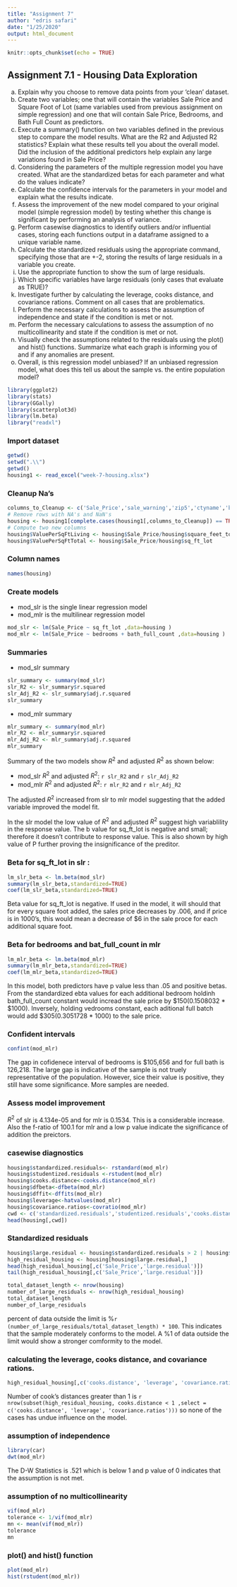 ```yaml
---
title: "Assignment 7"
author: "edris safari"
date: "1/25/2020"
output: html_document
---
```


```r
knitr::opts_chunk$set(echo = TRUE)
```

## Assignment 7.1 - Housing Data Exploration
a. Explain why you choose to remove data points from your ‘clean’ dataset.
b. Create two variables; one that will contain the variables Sale Price and Square Foot of Lot (same variables used from previous assignment on simple regression) and one that will contain Sale Price, Bedrooms, and Bath Full Count as predictors.  
c. Execute a summary() function on two variables defined in the previous step to compare the model results. What are the R2 and Adjusted R2 statistics?  Explain what these results tell you about the overall model. Did the inclusion of the additional predictors help explain any large variations found in Sale Price?
d. Considering the parameters of the multiple regression model you have created. What are the standardized betas for each parameter and what do the values indicate?
e. Calculate the confidence intervals for the parameters in your model and explain what the results indicate.
f. Assess the improvement of the new model compared to your original model (simple regression model) by testing whether this change is significant by performing an analysis of variance.
g. Perform casewise diagnostics to identify outliers and/or influential cases, storing each functions output in a dataframe assigned to a unique variable name.
h. Calculate the standardized residuals using the appropriate command, specifying those that are +-2, storing the results of large residuals in a variable you create.
i. Use the appropriate function to show the sum of large residuals.
j. Which specific variables have large residuals (only cases that evaluate as TRUE)?
k. Investigate further by calculating the leverage, cooks distance, and covariance rations. Comment on all cases that are problematics.
l. Perform the necessary calculations to assess the assumption of independence and state if the condition is met or not.
n. Perform the necessary calculations to assess the assumption of no multicollinearity and state if the condition is met or not.
o. Visually check the assumptions related to the residuals using the plot() and hist() functions. Summarize what each graph is informing you of and if any anomalies are present.
p. Overall, is this regression model unbiased?  If an unbiased regression model, what does this tell us about the sample vs. the entire population model?


```r
library(ggplot2)
library(stats)
library(GGally)
library(scatterplot3d)
library(lm.beta)
library("readxl")
```
### Import dataset

```r
getwd()
setwd(".\\")
getwd()
housing1 <- read_excel("week-7-housing.xlsx")
```

### Cleanup Na's

```r
columns_to_Cleanup <- c('Sale_Price','sale_warning','zip5','ctyname','building_grade','square_feet_total_living','bedrooms','bath_full_count','bath_half_count','bath_3qtr_count','year_built','year_renovated','current_zoning','sq_ft_lot','prop_type','present_use')
# Remove rows with NA's and NaN's
housing <- housing1[complete.cases(housing1[,columns_to_Cleanup]) == TRUE, ]
# Compute two new columns
housing$ValuePerSqFtLiving <- housing$Sale_Price/housing$square_feet_total_living
housing$ValuePerSqFtTotal <- housing$Sale_Price/housing$sq_ft_lot
```

### Column names
```r
names(housing)
```

### Create models

* mod_slr is the single linear regression model
* mod_mlr is the multilinear regression model

```r
mod_slr <- lm(Sale_Price ~ sq_ft_lot ,data=housing )
mod_mlr <- lm(Sale_Price ~ bedrooms + bath_full_count ,data=housing )
```

### Summaries

* mod_slr summary
```r
slr_summary <- summary(mod_slr)
slr_R2 <- slr_summary$r.squared 
slr_Adj_R2 <- slr_summary$adj.r.squared
slr_summary
```
* mod_mlr summary
```r
mlr_summary <- summary(mod_mlr)
mlr_R2 <- mlr_summary$r.squared 
mlr_Adj_R2 <- mlr_summary$adj.r.squared
mlr_summary
```

Summary of the two models show $R^{2}$ and adjusted $R^{2}$ as shown below:

* mod_slr $R^{2}$ and adjusted $R^{2}$: `r slr_R2` and  `r slr_Adj_R2`
* mod_mlr $R^{2}$ and adjusted $R^{2}$: `r mlr_R2` and  `r mlr_Adj_R2`

The adjusted $R^{2}$ increased from slr to mlr model suggesting that the added variable improved the model fit. 

In the slr model the low value of  $R^{2}$ and adjusted $R^{2}$ suggest high variablility in the response value. The b value for sq_ft_lot is negative and small; therefore it doesn't contribute to response value. This is also shown by high value of P further proving the insignificance of the preditor.

### Beta for sq_ft_lot in slr : 

```r
lm_slr_beta <- lm.beta(mod_slr)
summary(lm_slr_beta,standardized=TRUE)
coef(lm_slr_beta,standardized=TRUE)
```
Beta value for sq_ft_lot is negative. If used in the model, it will should that for every square foot added, the sales price decreases by .006, and if price is in 1000's, this would mean a decrease of $6 in the sale proce for each additional square foot.

### Beta for bedrooms and bat_full_count in mlr 
```r
lm_mlr_beta <- lm.beta(mod_mlr)
summary(lm_mlr_beta,standardized=TRUE)
coef(lm_mlr_beta,standardized=TRUE)
```

In this model, both predictors have p value less than .05 and positive betas. From the standardized ebta values for each additional bedroom holdinh bath_full_count constant would incread the sale price by $150(0.1508032 * $1000). Inversely, holding vedrooms constant, each aditional full batch would add $305(0.3051728 * 1000) to the sale price.

### Confident intervals
```r
confint(mod_mlr)
```

The gap in cofidenece interval of bedrooms is $105,656 and for full bath is 126,218. The large gap is indicative of the sample is not truely representative of the population. However, sice their value is positive, they still have some significance. More samples are needed.

### Assess model improvement


$R^{2}$ of slr is 4.134e-05 and for mlr is 0.1534. This is a considerable increase. Also the f-ratio of 100.1 for mlr and a low p value indicate the significance of addition the preictors.

### casewise diagnostics 
```r
housing$standardized.residuals<- rstandard(mod_mlr) 
housing$studentized.residuals <-rstudent(mod_mlr) 
housing$cooks.distance<-cooks.distance(mod_mlr) 
housing$dfbeta<-dfbeta(mod_mlr) 
housing$dffit<-dffits(mod_mlr) 
housing$leverage<-hatvalues(mod_mlr) 
housing$covariance.ratios<-covratio(mod_mlr)
cwd <- c('standardized.residuals','studentized.residuals','cooks.distance','dfbeta','dffit','leverage','covariance.ratios')
head(housing[,cwd])
```

### Standardized residuals
```r
housing$large.residual <- housing$standardized.residuals > 2 | housing$standardized.residuals < -2 
high_residual_housing <- housing[housing$large.residual,]
head(high_residual_housing[,c('Sale_Price','large.residual')])
tail(high_residual_housing[,c('Sale_Price','large.residual')])

total_dataset_length <- nrow(housing)
number_of_large_residuals <- nrow(high_residual_housing)
total_dataset_length
number_of_large_residuals
```

percent of data outside the limit is %`r (number_of_large_residuals/total_dataset_length) * 100`. This indicates that the sample moderately conforms to the model. A %1 of data outside the limit would show a stronger comformity to the model.

### calculating the leverage, cooks distance, and covariance rations.

```r
high_residual_housing[,c('cooks.distance', 'leverage', 'covariance.ratios')]
```
Number of cook's distances greater than 1 is `r nrow(subset(high_residual_housing, cooks.distance < 1 ,select = c('cooks.distance', 'leverage', 'covariance.ratios')))` so none of the cases has undue influence on the model.

### assumption of independence 

```r
library(car)
dwt(mod_mlr)  
```

The D-W Statistics is .521 which is below 1 and p value of 0 indicates that the assumption is not met.


###  assumption of no multicollinearity 

```r
vif(mod_mlr)
tolerance <- 1/vif(mod_mlr)
mn <- mean(vif(mod_mlr))
tolerance
mn
```

###  plot() and hist() function
```r
plot(mod_mlr)
hist(rstudent(mod_mlr))
```


